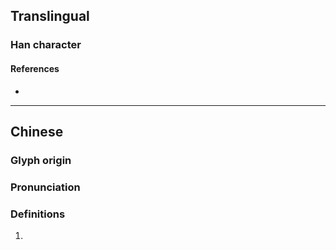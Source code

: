 {{character info}}
==Translingual==

===Han character===
{{Han char|rn=86|rad=火|as=11|sn=15|four=97827|canj=FHDN|ids=⿰火移}}

====References====
* {{Han ref|kx=0680.380|dkj=19349|dj=1092.140|hdz=32229.040|uh=71AA|ud=29098|bh=E66F|bd=58991}}

----

==Chinese==
{{zh-forms}}

===Glyph origin===
{{Han etym}}

===Pronunciation===
{{zh-pron
|m=yí
|c=ji4
|mc=y
|oc=y
|cat=
}}

===Definitions===
{{zh-hanzi}}

# {{zh-only|熑熪|[[endless]] [[fire]]}}